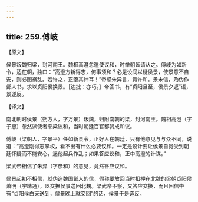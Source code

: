 ```yaml
---
---
---
```

title: 259.傅岐
---



【原文】

侯景叛魏归梁，封河南王。魏相高澄忽遣使议和，时举朝皆请从之。傅岐为如新令，适在朝，独曰：“高澄方新得志，何事须和？必是设间以疑侯景，使景意不自安，则必图祸乱。若许之，正堕其计耳！”帝惑朱异言，竟许和。景未信，乃伪作邺人书，求以贞阳侯换景。［边批：亦巧。］帝答书，有“贞阳旦至，侯景夕返”语，景遂反。

【译文】

南北朝时侯景（朔方人，字万景）叛魏，归附南朝的梁，封河南王。魏相高澄（字子惠）忽然派使者来梁议和，当时朝廷百官都赞成和议。

傅岐（梁朝人，字景平）任如新县令，正好人在朝廷，只有他意见与与众不同，说道：“高澄刚得志掌权，看不出有什么必要议和。一定是设计要让侯景自觉受到朝廷怀疑而不能安心，逼他起兵作乱；如果答应议和，正中高澄的计谋。”

梁武帝相信了朱异（字彦和）的意见，竟然答应议和。

侯景起初不相信，就伪造魏国邺人的信，假称要放回当时扣押在北魏的梁朝贞阳侯萧明（字靖通），以交换侯景送回北魏。梁武帝不察，又答应交换，而且回信中有“贞阳侯白天送到，侯景晚上就交回”的话，侯景于是造反。
